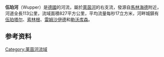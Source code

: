 {{noteTA|G1=德国地名|G2=Landkreis|G3=单位}}
{{Infobox river
  | name              = 伍珀河
  | image             = Verlaufskarte Wupper.png
  | image_caption     = Wupper
  | source1_location  = {{tsl|en|Sauerland||Sauerland}} 
  | mouth_location    = [[莱茵河|莱茵河]]
  | mouth_coordinates = {{coord|51|02|43|N|6|56|27|E|region:DE|display=inline,title}}
  | progression       = {{RRhine}}
  | subdivision_type1 = 国家
  | subdivision_name1 = [[德国|德国]]
  | subdivision_type2 = [[联邦州_(德国)|州]]
  | subdivision_name2 = [[北莱茵-威斯特法伦|北莱茵-威斯特法伦]]
  | length            = {{convert|115.8|km|abbr=on}} {{GeoQuelle|DE-NW|GSK3C}}
  | source1_elevation = {{convert|441|m|abbr=on}}
  | discharge1_avg    = {{convert|17|m3/s|abbr=on}}<ref name="die12">[https://web.archive.org/web/20120313031159/http://www.wupperverband.de/aufgaben/gewaesser/die.wupper.html Die Wupper] // Wupperverband {{in lang|de}}</ref>
  | basin_size        = {{convert|813|km2|abbr=on}} {{GeoQuelle|DE-NW|GSK3C}}
  | tributaries_left  = [[丁恩河_(伍珀河支流)|丁恩河]]
  | tributaries_right = 
}}
'''伍珀河'''（Wupper）是[[德國|德國]]的河流，屬於[[萊茵河|萊茵河]]的右支流，發源自[[馬林海德|馬林海德]]附近，河道全長113公里，流域面積827平方公里，平均流量每秒17立方米，河畔城鎮有[[伍珀塔尔|伍珀塔尔]]、[[索林根|索林根]]、[[雷姆沙伊德|雷姆沙伊德]]和[[勒沃库森|勒沃库森]]。

==参考资料==
{{refs}}
{{normdaten}}
{{Germany-geo-stub}}
[[Category:莱茵河流域|Category:莱茵河流域]]